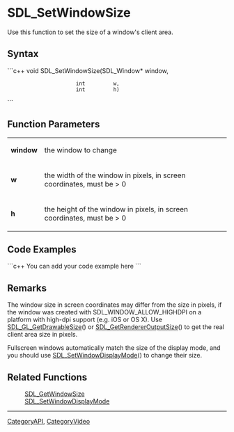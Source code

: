 
= SDL_SetWindowSize =
Use this function to set the size of a window's client area.


== Syntax ==
```c++
void SDL_SetWindowSize(SDL_Window* window,
                       int         w,
                       int         h)
```

== Function Parameters ==
{|
|'''window'''
|the window to change
|-
|'''w'''
|the width of the window in pixels, in screen coordinates, must be > 0
|-
|'''h'''
|the height of the window in pixels, in screen coordinates, must be > 0
|}

== Code Examples ==
```c++
You can add your code example here
```

== Remarks ==
The window size in screen coordinates may differ from the size in pixels, if the window was created with SDL_WINDOW_ALLOW_HIGHDPI on a platform with high-dpi support (e.g. iOS or OS X). Use [[SDL_GL_GetDrawableSize]]() or [[SDL_GetRendererOutputSize]]() to get the real client area size in pixels.

Fullscreen windows automatically match the size of the display mode, and you should use [[SDL_SetWindowDisplayMode]]() to change their size.

== Related Functions ==
:[[SDL_GetWindowSize]]
:[[SDL_SetWindowDisplayMode]]

----
[[CategoryAPI]], [[CategoryVideo]]
